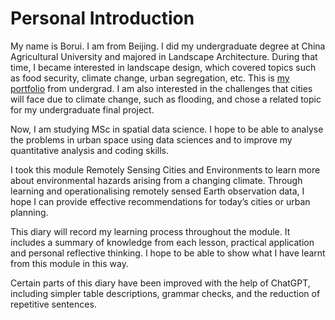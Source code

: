 # Personal Introduction {.unnumbered}

My name is Borui. I am from Beijing. I did my undergraduate degree at China Agricultural University and majored in Landscape Architecture. During that time, I became interested in landscape design, which covered topics such as food security, climate change, urban segregation, etc. This is [my portfolio](https://issuu.com/borui-wang/docs/borui_wang_portfolio) from undergrad. I am also interested in the challenges that cities will face due to climate change, such as flooding, and chose a related topic for my undergraduate final project.

Now, I am studying MSc in spatial data science. I hope to be able to analyse the problems in urban space using data sciences and to improve my quantitative analysis and coding skills.

I took this module Remotely Sensing Cities and Environments to learn more about environmental hazards arising from a changing climate. Through learning and operationalising remotely sensed Earth observation data, I hope I can provide effective recommendations for today's cities or urban planning.

This diary will record my learning process throughout the module. It includes a summary of knowledge from each lesson, practical application and personal reflective thinking. I hope to be able to show what I have learnt from this module in this way.

Certain parts of this diary have been improved with the help of ChatGPT, including simpler table descriptions, grammar checks, and the reduction of repetitive sentences.